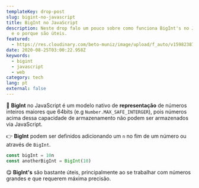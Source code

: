 ```yaml
---
templateKey: drop-post
slug: bigint-no-javascript
title: BigInt no JavaScript
description: Neste drop falo um pouco sobre como funciona BigInt's no JavaScript
  e o porque são úteis.
featured:
  - https://res.cloudinary.com/beto-muniz/image/upload/f_auto/v1598238776/Text_1_jj5zju.jpg
date: 2020-08-25T03:00:22.958Z
keywords:
  - bigint
  - javascript
  - web
category: tech
lang: pt
external: false
---
```


<Drop>

🔢 **BigInt** no JavaScript é um modelo nativo de **representação** de números inteiros maiores que 64bits (e.g `Number.MAX_SAFE_INTERGER`), pois números acima dessa capacidade de armazenamento não podem ser armazenados via JavaScript.

👉 **BigInt** podem ser definidos adicionando um `n` no fim de um número ou através de `BigInt`.

```javascript
const bigInt = 10n
const anotherBigInt = BigInt(10)
```

😋  **BigInt's** são bastante úteis, principalmente ao se trabalhar com números grandes e que requerem máxima precisão.

</Drop>